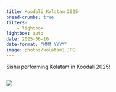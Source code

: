 ```yaml
---
title: Koodali Kolatam 2025!
bread-crumbs: true
filters:
    - lightbox
lightbox: auto
date: 2025-06-16
date-format: "MMM YYYY"
image: photos/kolatam1.JPG
---
```


Sishu performing Kolatam in Koodali 2025!

::: {style="display: grid;grid-template-columns: repeat(auto-fill, minmax(250px, 1fr));grid-gap: 1em;"}


![](photos/kolatam1.JPG){group="my-gallery"}

:::